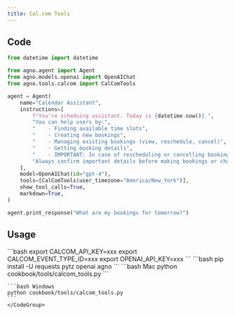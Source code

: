 ```yaml
---
title: Cal.com Tools
---
```


## Code

```python cookbook/tools/calcom_tools.py
from datetime import datetime

from agno.agent import Agent
from agno.models.openai import OpenAIChat
from agno.tools.calcom import CalComTools

agent = Agent(
    name="Calendar Assistant",
    instructions=[
        f"You're scheduing assistant. Today is {datetime.now()}.",
        "You can help users by:",
        "    - Finding available time slots",
        "    - Creating new bookings",
        "    - Managing existing bookings (view, reschedule, cancel)",
        "    - Getting booking details",
        "    - IMPORTANT: In case of rescheduling or cancelling booking, call the get_upcoming_bookings function to get the booking uid. check available slots before making a booking for given time",
        "Always confirm important details before making bookings or changes.",
    ],
    model=OpenAIChat(id="gpt-4"),
    tools=[CalComTools(user_timezone="America/New_York")],
    show_tool_calls=True,
    markdown=True,
)

agent.print_response("What are my bookings for tomorrow?")
```

## Usage

<Steps>
  <Snippet file="create-venv-step.mdx" />

  <Step title="Set your API keys">
    ```bash
    export CALCOM_API_KEY=xxx
    export CALCOM_EVENT_TYPE_ID=xxx
    export OPENAI_API_KEY=xxx
    ```
  </Step>

  <Step title="Install libraries">
    ```bash
    pip install -U requests pytz openai agno
    ```
  </Step>

  <Step title="Run Agent">
    <CodeGroup>
    ```bash Mac
    python cookbook/tools/calcom_tools.py
    ```

    ```bash Windows
    python cookbook/tools/calcom_tools.py
    ```
    </CodeGroup>
  </Step>
</Steps>